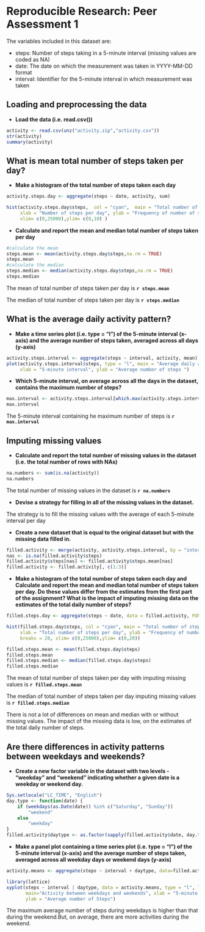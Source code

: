 
# Reproducible Research: Peer Assessment 1

The variables included in this dataset are:

* steps: Number of steps taking in a 5-minute interval (missing values are coded as NA)
* date: The date on which the measurement was taken in YYYY-MM-DD format
* interval: Identifier for the 5-minute interval in which measurement was taken


## Loading and preprocessing the data


* **Load the data (i.e. read.csv())**

```{r load data}
activity <- read.csv(unz("activity.zip","activity.csv"))
str(activity)
summary(activity)
```
 


## What is mean total number of steps taken per day?

* **Make a histogram of the total number of steps taken each day**

```{r histogram}
activity.steps.day <- aggregate(steps ~ date, activity, sum)

hist(activity.steps.day$steps,  col = "cyan",  main = "Total number of steps taken per day", 
     xlab = "Number of steps per day", ylab = "Frequency of number of steps", breaks = 20, 
     xlim= c(0,25000),ylim= c(0,10) )

```

* **Calculate and report the mean and median total number of steps taken per day**

```{r mean_median}
#calculate the mean
steps.mean <- mean(activity.steps.day$steps,na.rm = TRUE)
steps.mean
#calculate the median
steps.median <- median(activity.steps.day$steps,na.rm = TRUE)
steps.median
```

The mean of total number of steps taken per day is **`r steps.mean`**

The median of total number of steps taken per day is **`r steps.median`**


## What is the average daily activity pattern?

* **Make a time series plot (i.e. type = "l") of the 5-minute interval (x-axis) and the average number of steps taken, averaged across all days (y-axis)**

```{r average}
activity.steps.interval <- aggregate(steps ~ interval, activity, mean)
plot(activity.steps.interval$steps, type = "l", main = "Average daily activity",
     xlab = "5-minute interval", ylab = "Average number of steps ")

```

* **Which 5-minute interval, on average across all the days in the dataset, contains the maximum number of steps?**

```{r}
max.interval <- activity.steps.interval[which.max(activity.steps.interval$steps),]$interval
max.interval
```

The 5-minute interval containing he maximum number of steps is **`r max.interval`**


## Imputing missing values

* **Calculate and report the total number of missing values in the dataset (i.e. the total number of rows with NAs)**

```{r}
na.numbers <- sum(is.na(activity))
na.numbers
```

The total number of missing values in the dataset is **`r na.numbers`**


* **Devise a strategy for filling in all of the missing values in the dataset.**

The strategy is to fill the missing values with the average of each 5-minute interval per day

* **Create a new dataset that is equal to the original dataset but with the missing data filled in.**

```{r}
filled.activity <- merge(activity, activity.steps.interval, by = "interval", suffixes = c("", ".mean"))
nas <- is.na(filled.activity$steps)
filled.activity$steps[nas] <- filled.activity$steps.mean[nas]
filled.activity <- filled.activity[, c(1:3)]
```

* **Make a histogram of the total number of steps taken each day and Calculate and report the mean and median total number of steps taken per day. Do these values differ from the estimates from the first part of the assignment? What is the impact of imputing missing data on the estimates of the total daily number of steps?**

```{r}
filled.steps.day <- aggregate(steps ~ date, data = filled.activity, FUN = sum)

hist(filled.steps.day$steps, col = "cyan", main = "Total number of steps taken per day", 
     xlab = "Total number of steps per day", ylab = "Frequency of number of steps", 
     breaks = 20, xlim= c(0,25000),ylim= c(0,20))
```

```{r}
filled.steps.mean <- mean(filled.steps.day$steps)
filled.steps.mean
filled.steps.median <- median(filled.steps.day$steps)
filled.steps.median
```

The mean of total number of steps taken per day with imputing missing values is **`r filled.steps.mean`**

The median of total number of steps taken per day imputing missing values is **`r filled.steps.median`**


There is not a lot of differences on mean and median with or without missing values.
The impact of the missing data is low, on the estimates of the total daily number of steps.


## Are there differences in activity patterns between weekdays and weekends?

* **Create a new factor variable in the dataset with two levels - "weekday" and "weekend" indicating whether a given date is a weekday or weekend day.**

```{r}
Sys.setlocale("LC_TIME", "English")
day.type <- function(date) {
    if (weekdays(as.Date(date)) %in% c("Saturday", "Sunday")) 
        "weekend"
    else 
        "weekday"
}
filled.activity$daytype <- as.factor(sapply(filled.activity$date, day.type))
```


* **Make a panel plot containing a time series plot (i.e. type = "l") of the 5-minute interval (x-axis) and the average number of steps taken, averaged across all weekday days or weekend days (y-axis)**

```{r}
activity.means <- aggregate(steps ~ interval + daytype, data=filled.activity, mean)

library(lattice)
xyplot(steps ~ interval | daytype, data = activity.means, type = "l", layout = c(1, 2), 
       main="Activity between weekdays and weekends", xlab = "5-minute interval" , 
       ylab = "Average number of Steps")

```


The maximum average number of steps during weekdays is higher than that during the weekend.But, on average, there are more activities during the weekend. 


